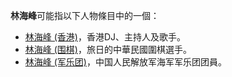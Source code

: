'''林海峰'''可能指以下人物條目中的一個：
* [[林海峰_(香港)|林海峰 (香港)]]，香港DJ、主持人及歌手。
* [[林海峰_(围棋)|林海峰 (围棋)]]，旅日的中華民國圍棋選手。
* [[林海峰_(军乐团)|林海峰 (军乐团)]]，中国人民解放军海军军乐团团員。

{{消歧义|H海峰|Cat=三字林姓人名消歧义}}